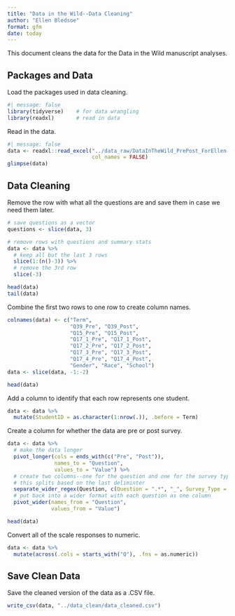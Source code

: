 ```yaml
---
title: "Data in the Wild--Data Cleaning"
author: "Ellen Bledsoe"
format: gfm
date: today
---
```


This document cleans the data for the Data in the Wild manuscript analyses.

## Packages and Data

Load the packages used in data cleaning.

```r
#| message: false
library(tidyverse)    # for data wrangling
library(readxl)       # read in data
```

Read in the data.

```r
#| message: false
data <- readxl::read_excel("../data_raw/DataInTheWild_PrePost_ForEllen.xlsx", 
                           col_names = FALSE)
glimpse(data)
```

## Data Cleaning

Remove the row with what all the questions are and save them in case we need them later.

```r
# save questions as a vector
questions <- slice(data, 3)

# remove rows with questions and summary stats
data <- data %>% 
  # keep all but the last 3 rows
  slice(1:(n()-3)) %>% 
  # remove the 3rd row
  slice(-3)

head(data)
tail(data)
```

Combine the first two rows to one row to create column names.

```r
colnames(data) <- c("Term", 
                    "Q39_Pre", "Q39_Post", 
                    "Q15_Pre", "Q15_Post", 
                    "Q17_1_Pre", "Q17_1_Post",
                    "Q17_2_Pre", "Q17_2_Post",
                    "Q17_3_Pre", "Q17_3_Post",
                    "Q17_4_Pre", "Q17_4_Post",
                    "Gender", "Race", "School")
data <- slice(data, -1:-2)

head(data)
```

Add a column to identify that each row represents one student.

```r
data <- data %>% 
  mutate(StudentID = as.character(1:nrow(.)), .before = Term)
```

Create a column for whether the data are pre or post survey.

```r
data <- data %>% 
  # make the data longer
  pivot_longer(cols = ends_with(c("Pre", "Post")),
               names_to = "Question",
               values_to = "Value") %>% 
  # create two columns--one for the question and one for the survey type
  # this splits based on the last deliminter
  separate_wider_regex(Question, c(Question = ".*", "_", Survey_Type = ".*")) %>% 
  # put back into a wider format with each question as one column
  pivot_wider(names_from = "Question", 
              values_from = "Value")

head(data)
```

Convert all of the scale responses to numeric.

```r
data <- data %>% 
  mutate(across(.cols = starts_with("Q"), .fns = as.numeric))
```

## Save Clean Data

Save the cleaned version of the data as a .CSV file.

```r
write_csv(data, "../data_clean/data_cleaned.csv")
```

